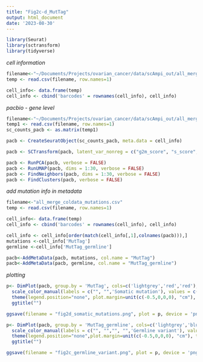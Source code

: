 ```yaml
---
title: "Fig2c-d_MutTag"
output: html_document
date: '2023-08-30'
---
```


```r
library(Seurat)
library(sctransform)
library(tidyverse)
```

*cell information*
```r
filename<-"~/Documents/Projects/ovarian_cancer/data/scAmpi_out/all_merge_coldata.csv"
temp <- read.csv(filename, row.names=1)

cell_info<- data.frame(temp)
cell_info <- cbind('barcodes' = rownames(cell_info), cell_info)
```

*pacbio - gene level*
```r

filename<-"~/Documents/Projects/ovarian_cancer/data/scAmpi_out/all_merge_long.csv"
temp1 <- read.csv(filename, row.names=1)
sc_counts_pacb <- as.matrix(temp1)

pacb <- CreateSeuratObject(sc_counts_pacb, meta.data = cell_info)

pacb <- SCTransform(pacb, latent_var_nonreg = c("g2m_score", "s_score", "Sample"))

pacb <- RunPCA(pacb, verbose = FALSE)
pacb <- RunUMAP(pacb, dims = 1:30, verbose = FALSE)
pacb <- FindNeighbors(pacb, dims = 1:30, verbose = FALSE)
pacb <- FindClusters(pacb, verbose = FALSE)
```

*add mutation info in metadata *
```r
filename<-"all_merge_coldata_mutations.csv"
temp <- read.csv(filename, row.names=1)

cell_info<- data.frame(temp)
cell_info <- cbind('barcodes' = rownames(cell_info), cell_info)

cell_info <- cell_info[order(match(cell_info[,1],colnames(pacb))),]
mutations <-cell_info['MutTag']
germline <-cell_info['MutTag_germline']

pacb<-AddMetaData(pacb, mutations, col.name = "MutTag")
pacb<-AddMetaData(pacb, germline, col.name = "MutTag_germline")
```

*plotting*
```r
p<- DimPlot(pacb, group.by = 'MutTag', cols=c('lightgrey','red','red'), order = TRUE) +
  scale_color_manual(labels = c("", "",'Somatic mutation'), values = c("lightgrey", "red",'red')) +
  theme(legend.position="none", plot.margin=unit(c(-0.5,0,0,0), "cm"), text = element_text(size = 8), axis.text = element_text(size = 8)) + 
  ggtitle("") 

ggsave(filename = "fig2d_somatic_mutations.png", plot = p, device = 'png',  width = 8, height = 8, units = "cm", dpi = 300)

p<- DimPlot(pacb, group.by = 'MutTag_germline', cols=c('lightgrey','blue','blue','blue','blue'), order = TRUE) +
  scale_color_manual(labels = c("", "","", "",'Germline variant'), values = c("lightgrey",  'blue','blue','blue','blue')) +
  theme(legend.position="none",plot.margin=unit(c(-0.5,0,0,0), "cm"), text = element_text(size = 8), axis.text = element_text(size = 8)) + 
  ggtitle("") 

ggsave(filename = "fig2c_germline_variant.png", plot = p, device = 'png',  width = 8, height = 8, units = "cm", dpi = 300)

```
